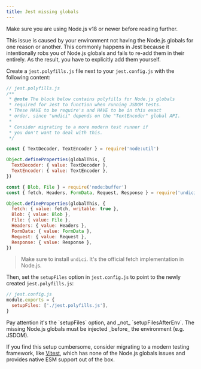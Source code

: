 ```yaml
---
title: Jest missing globals
---
```



<Warning>
  Make sure you are using Node.js v18 or newer before reading further.
</Warning>

This issue is caused by your environment not having the Node.js globals for one reason or another. This commonly happens in Jest because it intentionally robs you of Node.js globals and fails to re-add them in their entirely. As the result, you have to explicitly add them yourself.

Create a `jest.polyfills.js` file next to your `jest.config.js` with the following content:

```js
// jest.polyfills.js
/**
 * @note The block below contains polyfills for Node.js globals
 * required for Jest to function when running JSDOM tests.
 * These HAVE to be require's and HAVE to be in this exact
 * order, since "undici" depends on the "TextEncoder" global API.
 *
 * Consider migrating to a more modern test runner if
 * you don't want to deal with this.
 */

const { TextDecoder, TextEncoder } = require('node:util')

Object.defineProperties(globalThis, {
  TextDecoder: { value: TextDecoder },
  TextEncoder: { value: TextEncoder },
})

const { Blob, File } = require('node:buffer')
const { fetch, Headers, FormData, Request, Response } = require('undici')

Object.defineProperties(globalThis, {
  fetch: { value: fetch, writable: true },
  Blob: { value: Blob },
  File: { value: File },
  Headers: { value: Headers },
  FormData: { value: FormData },
  Request: { value: Request },
  Response: { value: Response },
})
```

> Make sure to install `undici`. It's the official fetch implementation in Node.js.

Then, set the `setupFiles` option in `jest.config.js` to point to the newly created `jest.polyfills.js`:

```js {3}
// jest.config.js
module.exports = {
  setupFiles: ['./jest.polyfills.js'],
}
```

<Warning>
  Pay attention it's the `setupFiles` option, and _not_ `setupFilesAfterEnv`.
  The missing Node.js globals must be injected _before_ the environment (e.g.
  JSDOM).
</Warning>

If you find this setup cumbersome, consider migrating to a modern testing framework, like [Vitest](https://vitest.dev/), which has none of the Node.js globals issues and provides native ESM support out of the box.
